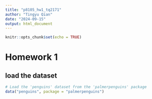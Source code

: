 ```yaml
---
title: "p8105_hw1_tq2171"
author: "Tingyu Qian"
date: "2024-09-15"
output: html_document
---
```


```r
knitr::opts_chunk$set(echo = TRUE)
```

# Homework 1

## load the dataset
```r
# Load the 'penguins' dataset from the 'palmerpenguins' package
data("penguins", package = "palmerpenguins")
```


